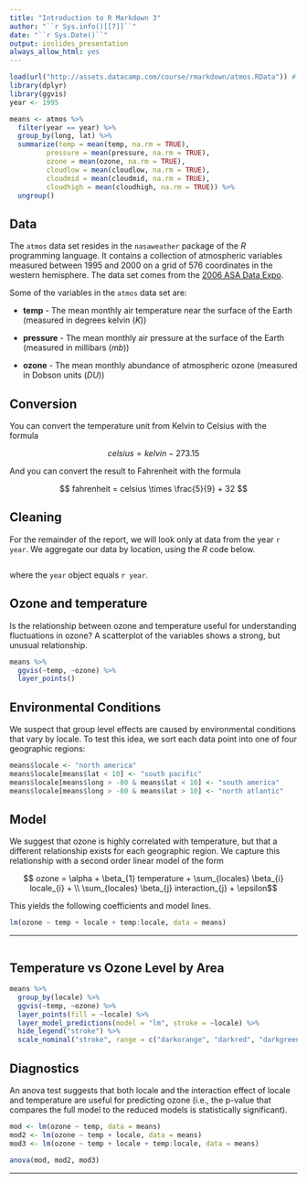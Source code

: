 ```yaml
---
title: "Introduction to R Markdown 3"
author: "``r Sys.info()[[7]]``"
date: "``r Sys.Date()``"
output: ioslides_presentation
always_allow_html: yes
---
```


```r
load(url("http://assets.datacamp.com/course/rmarkdown/atmos.RData")) # working with a subset
library(dplyr)
library(ggvis)
year <- 1995
```

```r
means <- atmos %>% 
  filter(year == year) %>%
  group_by(long, lat) %>%
  summarize(temp = mean(temp, na.rm = TRUE), 
         pressure = mean(pressure, na.rm = TRUE),
         ozone = mean(ozone, na.rm = TRUE),
         cloudlow = mean(cloudlow, na.rm = TRUE),
         cloudmid = mean(cloudmid, na.rm = TRUE),
         cloudhigh = mean(cloudhigh, na.rm = TRUE)) %>%
  ungroup()
```


## Data

The `atmos` data set resides in the `nasaweather` package of the *R* programming language. It contains a collection of atmospheric variables measured between 1995 and 2000 on a grid of 576 coordinates in the western hemisphere. The data set comes from the [2006 ASA Data Expo](http://stat-computing.org/dataexpo/2006/).

Some of the variables in the `atmos` data set are:

* **temp** - The mean monthly air temperature near the surface of the Earth (measured in degrees kelvin (*K*))

* **pressure** - The mean monthly air pressure at the surface of the Earth (measured in millibars (*mb*))

* **ozone** - The mean monthly abundance of atmospheric ozone (measured in Dobson units (*DU*))

## Conversion

You can convert the temperature unit from Kelvin to Celsius with the formula

$$ celsius = kelvin - 273.15 $$

And you can convert the result to Fahrenheit with the formula

$$ fahrenheit = celsius \times \frac{5}{9} + 32 $$

## Cleaning

For the remainder of the report, we will look only at data from the year `r year`. We aggregate our data by location, using the *R* code below.

```r
```

where the `year` object equals `r year`.

## Ozone and temperature

Is the relationship between ozone and temperature useful for understanding fluctuations in ozone? A scatterplot of the variables shows a strong, but unusual relationship.

```r
means %>% 
  ggvis(~temp, ~ozone) %>%
  layer_points() 
```

## Environmental Conditions

We suspect that group level effects are caused by environmental conditions that vary by locale. To test this idea, we sort each data point into one of four geographic regions:
  
```r
means$locale <- "north america"  
means$locale[means$lat < 10] <- "south pacific"
means$locale[means$long > -80 & means$lat < 10] <- "south america"
means$locale[means$long > -80 & means$lat > 10] <- "north atlantic"
```

## Model

We suggest that ozone is highly correlated with temperature, but that a different relationship exists for each geographic region. We capture this relationship with a second order linear model of the form

$$ ozone = \alpha + \beta_{1} temperature + \sum_{locales} \beta_{i} locale_{i} + \\
   \sum_{locales} \beta_{j} interaction_{j} + \epsilon$$


This yields the following coefficients and model lines.

```r
lm(ozone ~ temp + locale + temp:locale, data = means)
```

---

```r
```

## Temperature vs Ozone Level by Area

```r
means %>% 
  group_by(locale) %>%
  ggvis(~temp, ~ozone) %>%
  layer_points(fill = ~locale) %>%
  layer_model_predictions(model = "lm", stroke = ~locale) %>%
  hide_legend("stroke") %>%
  scale_nominal("stroke", range = c("darkorange", "darkred", "darkgreen", "darkblue"))
```

## Diagnostics

An anova test suggests that both locale and the interaction effect of locale and temperature are useful for predicting ozone (i.e., the p-value that compares the full model to the reduced models is statistically significant).

```r
mod <- lm(ozone ~ temp, data = means)
mod2 <- lm(ozone ~ temp + locale, data = means)
mod3 <- lm(ozone ~ temp + locale + temp:locale, data = means)

anova(mod, mod2, mod3)
```

---

```r
```
